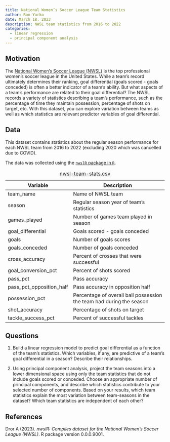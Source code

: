 ```yaml
---
title: National Women’s Soccer League Team Statistics
author: Ron Yurko
date: March 18, 2023
description: NWSL team statistics from 2016 to 2022
categories:
  - linear regression
  - principal component analysis
---
```


## Motivation

The [National Women’s Soccer League (NWSL)](https://www.nwslsoccer.com/) is the top professional women's soccer league in the United States. While a team's record ultimately determines their ranking, goal differential (goals scored - goals conceded) is often a better indicator of a team's ability. But what aspects of a team's performance are related to their goal differential? The NWSL records a variety of statistics describing a team's performance, such as the percentage of time they maintain possession, percentage of shots on target, etc. With this dataset, you can explore variation between teams as well as which statistics are relevant predictor variables of goal differential.  


## Data

This dataset contains statistics about the regular season performance for each NWSL team from 2016 to 2022 (excluding 2020 which was cancelled due to COVID). 

The data was collected using the [`nwslR` package in `R`](https://github.com/nwslR/nwslR). 


| Variable | Description |
|----|-------------|
| team_name |	Name of NWSL team |
| season |	Regular season year of team's statistics |
| games_played |	Number of games team played in season |
| goal_differential | Goals scored - goals conceded |
| goals |	Number of goals scores |
| goals_conceded |	Number of goals conceded |
| cross_accuracy |	Percent of crosses that were successful |
| goal_conversion_pct |	Percent of shots scored |
| pass_pct |	Pass accuracy |
| pass_pct_opposition_half |	Pass accuracy in opposition half |
| possession_pct |	Percentage of overall ball possession the team had during the season |
| shot_accuracy |	Percentage of shots on target |
| tackle_success_pct |	Percent of successful tackles |

: [nwsl-team-stats.csv](../data/nwsl-team-stats.csv)


## Questions

1. Build a linear regression model to predict goal differential as a function of the team's statistics. Which variables, if any, are predictive of a team's goal differential in a season? Describe their relationships.

2. Using principal component analysis, project the team seasons into a lower dimensional space using only the team statistics that do not include goals scored or conceded. Choose an appropriate number of principal components, and describe which statistics contribute to your selected number of components. Based on your results, which team statistics explain the most variation between team-seasons in the dataset? Which team statistics are independent of each other?

## References

Dror A (2023). _nwslR: Compiles dataset for the National Women's Soccer
  League (NWSL)_. R package version 0.0.0.9001.
  


